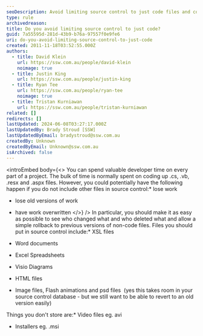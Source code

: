 ```yaml
---
seoDescription: Avoid limiting source control to just code files and consider including other essential project components, such as XSL files, Word documents, Excel Spreadsheets, Visio Diagrams, HTML files, and image files.
type: rule
archivedreason:
title: Do you avoid limiting source control to just code?
guid: 7a55595d-281d-43b9-b76a-97557f0e9fe6
uri: do-you-avoid-limiting-source-control-to-just-code
created: 2011-11-18T03:52:55.000Z
authors:
  - title: David Klein
    url: https://ssw.com.au/people/david-klein
    noimage: true
  - title: Justin King
    url: https://ssw.com.au/people/justin-king
  - title: Ryan Tee
    url: https://ssw.com.au/people/ryan-tee
    noimage: true
  - title: Tristan Kurniawan
    url: https://ssw.com.au/people/tristan-kurniawan
related: []
redirects: []
lastUpdated: 2024-06-08T03:27:17.000Z
lastUpdatedBy: Brady Stroud [SSW]
lastUpdatedByEmail: bradystroud@ssw.com.au
createdBy: Unknown
createdByEmail: Unknown@ssw.com.au
isArchived: false
---
```


<introEmbed
  body={<>
You can spend valuable developer time on every part of a project. The bulk of time is normally spent on coding up .cs, .vb, .resx and .aspx files. However, you could potentially have the following happen if you do not include other files in source control:\* lose work

- lose old versions of work
- have work overwritten
  </>}
/>
In particular, you should make it as easy as possible to see who changed what and who deleted what and allow a simple rollback to previous versions of non-code files. Files you should put in source control include:\* XSL files

- Word documents
- Excel Spreadsheets
- Visio Diagrams
- HTML files
- Image files, Flash animations and psd files  (yes this takes room in your source control database - but we still want to be able to revert to an old version easily)

Things you don't store are:\* Video files eg. avi

- Installers eg. .msi
